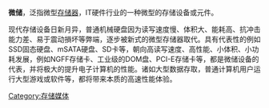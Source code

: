 {{multiple issues|
{{copyedit|time=2014-09-25T11:31:02+00:00}}
{{copypaste|time=2014-09-25T11:31:02+00:00}}
{{expand|time=2014-09-25T11:31:02+00:00}}
{{unreferenced|time=2014-09-25T11:31:02+00:00}}
}}
'''微储'''，泛指微型[[存储器|存储器]]，IT硬件行业的一种微型的存储设备或元件。

现代存储设备日新月异，普通机械硬盘因为读写速度慢、体积大、能耗高、抗冲击能力差、易于震动損坏等弊端，逐步被新式的微型存储器取代。具有代表性的例如SSD固态硬盘、mSATA硬盘、SD卡等，朝向高读写速度、高性能、小体积、小功耗发展，例如NGFF存储卡、工业级的DOM盘、PCI-E存储卡等，都是微储设备的代表，并将极大的提升电子计算机的性能。诸如大型数据存取，普通计算机用户运行大型游戏或软件等，都将带来本质的高速性能体验。

[[Category:存储媒体|Category:存储媒体]]
